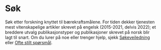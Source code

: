 # Søk

Søk etter forskning knyttet til bærekraftsmålene. For tiden dekker tjenesten mest vitenskapelige artikler skrevet på engelsk (2015-2021, delvis 2022); et breddere utvalg publikasjonstyper og publikasjoner skrevet på norsk blir lagt til snart. Om du lurer på noe eller trenger hjelp, sjekk [Søkeveiledning](#) eller [Ofte stilt spørsmål](#).


<Search />
